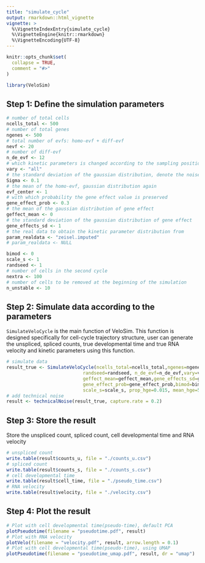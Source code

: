 ```yaml
---
title: "simulate_cycle"
output: rmarkdown::html_vignette
vignette: >
  %\VignetteIndexEntry{simulate_cycle}
  %\VignetteEngine{knitr::rmarkdown}
  %\VignetteEncoding{UTF-8}
---
```


```r
knitr::opts_chunk$set(
  collapse = TRUE,
  comment = "#>"
)
```

```r
library(VeloSim)
```
## Step 1: Define the simulation parameters
```r
# number of total cells
ncells_total <- 500
# number of total genes
ngenes <- 500
# total number of evfs: homo-evf + diff-evf
nevf <- 20
# number of diff-evf
n_de_evf <- 12
# which kinetic parameters is changed according to the sampling position, n_de_evf is used in s
vary <- "all"
# the standard deviation of the gaussian distribution, denote the noise size
Sigma <- 0.1
# the mean of the homo-evf, gaussian distribution again
evf_center <- 1
# with which probability the gene effect value is preserved
gene_effect_prob <- 0.3
# the mean of the gaussian distribution of gene effect
geffect_mean <- 0
# the standard deviation of the gaussian distribution of gene effect
gene_effects_sd <- 1
# the real data to obtain the kinetic parameter distribution from
param_realdata <- "zeisel.imputed"
# param_realdata <- NULL

bimod <- 0
scale_s <- 1
randseed <- 1
# number of cells in the second cycle
nextra <- 100
# number of cells to be removed at the beginning of the simulation
n_unstable <- 10
```

## Step 2: Simulate data according to the parameters
`SimulateVeloCycle` is the main function of VeloSim. This function is designed specifically for cell-cycle trajectory structure, user can generate the unspliced, spliced counts, true developmental time and true RNA velocity and kinetic parameters using this function.
```r
# simulate data
result_true <- SimulateVeloCycle(ncells_total=ncells_total,ngenes=ngenes, evf_center=1,nevf=nevf, 
                            randseed=randseed, n_de_evf=n_de_evf,vary=vary,Sigma=Sigma,
                            geffect_mean=geffect_mean,gene_effects_sd=gene_effects_sd,
                            gene_effect_prob=gene_effect_prob,bimod=bimod,param_realdata=param_realdata,
                            scale_s=scale_s, prop_hge=0.015, mean_hge=5, nextra = nextra, n_unstable=n_unstable, plot = FALSE)
# add technical noise
result <- technicalNoise(result_true, capture.rate = 0.2)
```

## Step 3: Store the result
Store the unspliced count, spliced count, cell developmental time and RNA velocity
```r
# unspliced count
write.table(result$counts_u, file = "./counts_u.csv")
# spliced count
write.table(result$counts_s, file = "./counts_s.csv")
# cell developmental time
write.table(result$cell_time, file = "./pseudo_time.csv")
# RNA velocity
write.table(result$velocity, file = "./velocity.csv")
```

## Step 4: Plot the result
```r
# Plot with cell developmental time(pseudo-time), default PCA
plotPseudotime(filename = "pseudotime.pdf", result)
# Plot with RNA velocity
plotVelo(filename = "velocity.pdf", result, arrow.length = 0.1)
# Plot with cell developmental time(pseudo-time), using UMAP
plotPseudotime(filename = "pseudotime_umap.pdf", result, dr = "umap")
```
